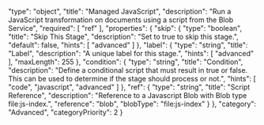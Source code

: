   "type": "object",
  "title": "Managed JavaScript",
  "description": "Run a JavaScript transformation on documents using a script from the Blob Service",
  "required": [
    "ref"
  ],
  "properties": {
    "skip": {
      "type": "boolean",
      "title": "Skip This Stage",
      "description": "Set to true to skip this stage.",
      "default": false,
      "hints": [
        "advanced"
      ]
    },
    "label": {
      "type": "string",
      "title": "Label",
      "description": "A unique label for this stage.",
      "hints": [
        "advanced"
      ],
      "maxLength": 255
    },
    "condition": {
      "type": "string",
      "title": "Condition",
      "description": "Define a conditional script that must result in true or false. This can be used to determine if the stage should process or not.",
      "hints": [
        "code",
        "javascript",
        "advanced"
      ]
    },
    "ref": {
      "type": "string",
      "title": "Script Reference",
      "description": "Reference to a Javascript Blob with Blob type file:js-index.",
      "reference": "blob",
      "blobType": "file:js-index"
    }
  },
  "category": "Advanced",
  "categoryPriority": 2
}
